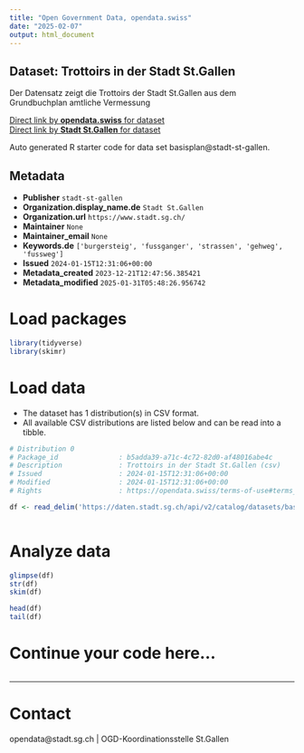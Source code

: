 ```yaml
---
title: "Open Government Data, opendata.swiss"
date: "2025-02-07"
output: html_document
---
```


## Dataset: Trottoirs in der Stadt St.Gallen

Der Datensatz zeigt die Trottoirs der Stadt St.Gallen aus dem Grundbuchplan amtliche Vermessung

[Direct link by **opendata.swiss** for dataset](https://opendata.swiss/de/dataset/trottoirs-in-der-stadt-st-gallen)<br>
[Direct link by **Stadt St.Gallen** for dataset](https://daten.stadt.sg.ch/explore/dataset/basisplan/)

Auto generated R starter code for data set basisplan@stadt-st-gallen.

## Metadata

- **Publisher** `stadt-st-gallen`
- **Organization.display_name.de** `Stadt St.Gallen`
- **Organization.url** `https://www.stadt.sg.ch/`
- **Maintainer** `None`
- **Maintainer_email** `None`
- **Keywords.de** `['burgersteig', 'fussganger', 'strassen', 'gehweg', 'fussweg']`
- **Issued** `2024-01-15T12:31:06+00:00`
- **Metadata_created** `2023-12-21T12:47:56.385421`
- **Metadata_modified** `2025-01-31T05:48:26.956742`


# Load packages

```r

library(tidyverse)
library(skimr)

```

# Load data

-   The dataset has 1 distribution(s) in CSV format.
-   All available CSV distributions are listed below and can be read into a tibble.

```r

# Distribution 0
# Package_id               : b5adda39-a71c-4c72-82d0-af48016abe4c
# Description              : Trottoirs in der Stadt St.Gallen (csv)
# Issued                   : 2024-01-15T12:31:06+00:00
# Modified                 : 2024-01-15T12:31:06+00:00
# Rights                   : https://opendata.swiss/terms-of-use#terms_by

df <- read_delim('https://daten.stadt.sg.ch/api/v2/catalog/datasets/basisplan/exports/csv?use_labels=true')



```

# Analyze data

```r

glimpse(df)
str(df)
skim(df)

head(df)
tail(df)

```

# Continue your code here...

```r

```

------------------------------------------------------------------------

# Contact

opendata@stadt.sg.ch | OGD-Koordinationsstelle St.Gallen
